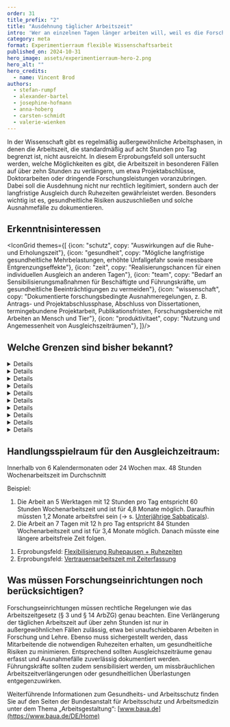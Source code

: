 ```yaml
---
order: 31
title_prefix: "2"
title: "Ausdehnung täglicher Arbeitszeit"
intro: 'Wer an einzelnen Tagen länger arbeiten will, weil es die Forschungssituation so verlangt, stößt schnell an die Grenzen der gesetzlichen und tariflichen Regelungen. Doch wie ließe sich die Arbeitszeit im Einzelfall auf über zehn Stunden verlängern?'
category: meta
format: Experimentierraum flexible Wissenschaftsarbeit
published_on: 2024-10-31
hero_image: assets/experimentierraum-hero-2.png
hero_alt: ""
hero_credits:
  - name: Vincent Brod
authors:
  - stefan-rumpf
  - alexander-bartel
  - josephine-hofmann
  - anna-hoberg
  - carsten-schmidt
  - valerie-wienken
---
```


<Leadin>In der Wissenschaft</Leadin> gibt es regelmäßig außergewöhnliche Arbeitsphasen, in denen die Arbeitszeit, die standardmäßig auf acht Stunden pro Tag begrenzt ist, nicht ausreicht. In diesem Erprobungsfeld soll untersucht werden, welche Möglichkeiten es gibt, die Arbeitszeit in besonderen Fällen auf über zehn Stunden zu verlängern, um etwa Projektabschlüsse, Doktorarbeiten oder dringende Forschungsleistungen voranzubringen. Dabei soll die Ausdehnung nicht nur rechtlich legitimiert, sondern auch der langfristige Ausgleich durch Ruhezeiten gewährleistet werden. Besonders wichtig ist es, gesundheitliche Risiken auszuschließen und solche Ausnahmefälle zu dokumentieren.

## Erkenntnisinteressen

<IconGrid themes={[
  {icon: "schutz", copy: "Auswirkungen auf die Ruhe- und Erholungszeit"},
  {icon: "gesundheit", copy: "Mögliche langfristige gesundheitliche Mehrbelastungen, erhöhte Unfallgefahr sowie messbare Entgrenzungseffekte"},
  {icon: "zeit", copy: "Realisierungschancen für einen individuellen Ausgleich an anderen Tagen"},
  {icon: "team", copy: "Bedarf an Sensibilisierungsmaßnahmen für Beschäftigte und Führungskräfte, um gesundheitliche Beeinträchtigungen zu vermeiden"},
  {icon: "wissenschaft", copy: "Dokumentierte forschungsbedingte Ausnahmeregelungen, z. B. Antrags- und Projektabschlussphase, Abschluss von Dissertationen, termingebundene Projektarbeit, Publikationsfristen, Forschungsbereiche mit Arbeiten an Mensch und Tier"},
  {icon: "produktivitaet", copy: "Nutzung und Angemessenheit von Ausgleichszeiträumen"},
]}/>

## Welche Grenzen sind bisher bekannt?

<DetailsGroup>

<Details summary="Arbeitsrechtliche Grenzen">

Nach bisher gültiger Rechtsauffassung setzt das Arbeitszeitgesetz in § 3 ArbZG Grenzen: Die tägliche Arbeitszeit der Beschäftigten darf 8 Stunden nicht überschreiten. Die Ausdehnung auf bis zu 10 Stunden ist nur dann möglich, wenn innerhalb von 6 Kalendermonaten oder innerhalb von 24 Wochen im Durchschnitt acht Stunden werktäglich nicht überschritten werden.

Ausnahmen (> 10 Stunden) sind erlaubt in außergewöhnlichen Fällen (§ 14 ArbZG):

- Unabhängig vom Willen der Betroffenen und nicht auf andere Weise zu beseitigen
- Wenn Rohstoffe/Lebensmittel zu verderben oder Arbeitsergebnisse zu misslingen drohen
- Vorübergehend und nur für eine verhältnismäßig geringe Zahl von Arbeitnehmer:innen
- Bei Forschung und Lehre
- Bei unaufschiebbaren Vor- und Abschlussarbeiten
- Sowie bei unaufschiebbaren Arbeiten zur Behandlung, Pflege und Betreuung von Personen / zur Behandlung und Pflege von Tieren an einzelnen Tagen
- Wenn innerhalb von 6 Kalendermonaten oder 24 Wochen max. 48 Stunden pro Woche im Durchschnitt gearbeitet wird

Faktoren, die zu einer besonderen Ermüdung führen können oder diese verhindern, sollen ermittelt werden. Dazu gehören die Art, Schwierigkeit, Dauer und die Häufigkeit von Pausen sowie der Ausgangszustand der Mitarbeitenden.

Vor der Ausdehnung der täglichen Arbeitszeiten über diese Ausnahmen hinaus müsste daher das Arbeitszeitgesetz modernisiert werden.

</Details>
<Details summary="Technische Grenzen">

Die Erfassung ausgedehnter täglicher Höchstarbeitszeiten erfordert möglicherweise technische Umstellungen in vorhandenen Zeiterfassungssystemen. Beispielsweise müssten automatische Kappungsgrenzen verändert werden. Forschungseinrichtungen könnten demnach mit technischen Herausforderungen konfrontiert sein. Das gilt auch für Apps, die im Wesentlichen durch den Mitarbeitenden selbst genutzt werden und einsehbar sind. Zudem müssen im Zuge dessen Ausgleichszeiträume im jeweiligen Zeiterfassungssystem erfasst werden können, und auch Auswertungen der Arbeitszeit sollten möglich sein, um Differenzbeträge transparent zu machen.

</Details>
<Details summary="Prozessuale Grenzen">

- Eigenverantwortung selbstbestimmter Mitarbeitender
- Vermeidung von mitunter erheblichen bilanziellen Rückstellungen für den Arbeitgeber

</Details>
<Details summary="Führungs- und teambezogene Grenzen">

- Führungskräfte könnten Bedenken haben hinsichtlich ihrer persönlichen Verantwortung und Fürsorgepflicht.
- Eine gegenseitige Negativspirale im Team könnte sich entwickeln.

</Details>
<Details summary="Kulturelle Grenzen">

- Bisher möglicherweise geduldete „Illegalität“ in der Praxis und Sogwirkungen durch Kolleg*innen oder Führungskräfte, die das eigene Verhalten beeinflussen
- Unausgesprochene Erwartungen an Erreichbarkeiten oder „Sonderschichten“, die als selbstverständlich erachtet werden

</Details>

<Details summary="Steuerrechtliche Grenzen">

-  Nicht bekannt

</Details>
<Details summary="Sozialversicherungsrechtliche Grenzen">

-  Nicht bekannt

</Details>
<Details summary="Tarifvertragliche Grenzen">

-  Nicht bekannt

</Details>
<Details summary="Gesundheitliche Grenzen">


- Laut der Initiative Neue Qualität der Arbeit sind die Belastungen und die Risiken gesundheitlicher Beeinträchtigungen umso höher, je mehr die Arbeitszeiten über die vereinbarten Regelungen hinausgehen.
- Es gibt Hinweise, dass bereits nach einer 12-Stunden-Schicht eine Erholungsphase von 12 Stunden nicht ausreicht, sodass die Ermüdung mit in den nächsten Tag genommen wird.

</Details>
<Details summary="Sonstige Grenzen/Hürden">

Bisher sind keine weiteren Grenzen/Hürden bekannt.

</Details>
</DetailsGroup>

## Handlungsspielraum für den Ausgleichzeitraum:

Innerhalb von 6 Kalendermonaten oder 24 Wochen max. 48 Stunden Wochenarbeitszeit im Durchschnitt

Beispiel:

1. Die Arbeit an 5 Werktagen mit 12 Stunden pro Tag entspricht 60 Stunden Wochenarbeitszeit und ist für 4,8 Monate möglich. Daraufhin müssten 1,2 Monate arbeitsfrei sein (→ s. [Unterjährige Sabbaticals](/unterjahrige-sabbaticals/)).
2. Die Arbeit an 7 Tagen mit 12 h pro Tag entspricht 84 Stunden Wochenarbeitszeit und ist für 3,4 Monate möglich. Danach müsste eine längere arbeitsfreie Zeit folgen.

<Callout title="Zu welchen anderen Erprobungsfeldern besteht ein enger Bezug?">

1. Erprobungsfeld: [Flexibilisierung Ruhepausen + Ruhezeiten](/flexibilisierung-ruhepausen-ruhezeiten/)
2. Erprobungsfeld: [Vertrauensarbeitszeit mit Zeiterfassung](/vertrauensarbeitszeit-mit-zeiterfassung/)

</Callout>

<IconTile to="/experimentierraum-flexible-wissenschaftsarbeit#zeitsouveranitat-und-flexibilitat" eyebrow="Zuordnung im Experimentierraum" body="New Horizons — Zeitsouveränität und -flexibilität (ZuF)" icon="time"/>

## Was müssen Forschungseinrichtungen noch berücksichtigen?

Forschungseinrichtungen müssen rechtliche Regelungen wie das Arbeitszeitgesetz (§ 3 und § 14 ArbZG) genau beachten. Eine Verlängerung der täglichen Arbeitszeit auf über zehn Stunden ist nur in außergewöhnlichen Fällen zulässig, etwa bei unaufschiebbaren Arbeiten in Forschung und Lehre. Ebenso muss sichergestellt werden, dass Mitarbeitende die notwendigen Ruhezeiten erhalten, um gesundheitliche Risiken zu minimieren. Entsprechend sollten Ausgleichszeiträume genau erfasst und Ausnahmefälle zuverlässig dokumentiert werden. Führungskräfte sollten zudem sensibilisiert werden, um missbräuchlichen Arbeitszeitverlängerungen oder gesundheitlichen Überlastungen entgegenzuwirken.

<Callout>

Weiterführende Informationen zum Gesundheits- und Arbeitsschutz finden Sie auf den Seiten der Bundesanstalt für Arbeitsschutz und Arbeitsmedizin unter dem Thema „Arbeitsgestaltung“: [www.baua.de](https://www.baua.de/DE/Home)

</Callout>

<File file="2024-08-27_Machbarkeitsstudie_Experimentierraum_Webversion-1.pdf" title="Vollständigen Ergebnisbericht herunterladen"/>

[^1]: Initiative Neue Qualität der Arbeit: *[Leitfaden Flexible Arbeitszeitmodelle gestalten](https://www.inqa.de/DE/mediathek/publikationen/flexible-arbeitszeitmodelle-leitfaden-fuer-betriebs-und-personalraete.html)*. inqa.de, S.19

